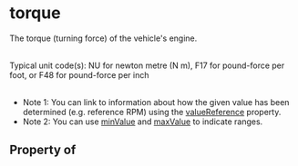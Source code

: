 # torque

The torque (turning force) of the vehicle's engine.<br/><br/>

Typical unit code(s): NU for newton metre (N m), F17 for pound-force per foot, or F48 for pound-force per inch<br/><br/>

<ul>
<li>Note 1: You can link to information about how the given value has been determined (e.g. reference RPM) using the <a class="localLink" href="/valueReference">valueReference</a> property.</li>
<li>Note 2: You can use <a class="localLink" href="/minValue">minValue</a> and <a class="localLink" href="/maxValue">maxValue</a> to indicate ranges.</li>
</ul>

## Property of



